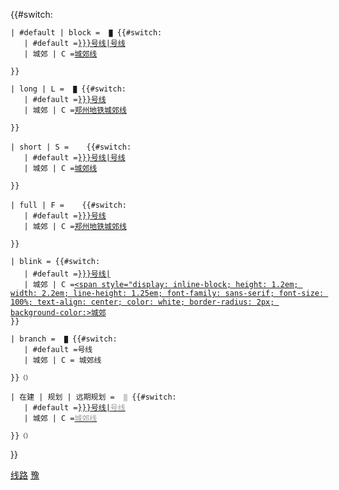 <includeonly>{{#switch:{{{2|}}}

 | #default | block = &#32;<small><span style="color:{{郑州地铁颜色|{{{1}}}|s}}">█</span></small>&#32;{{#switch:{{{1}}}
    | #default =[[郑州地铁{{{1|}}}号线|{{{1|}}}号线]]
    | 城郊 | C =[[郑州地铁城郊线|城郊线]]

 }}

 | long | L = &#32;<small><span style="color:{{郑州地铁颜色|{{{1}}}|s}}">█</span></small>&#32;{{#switch:{{{1}}}
    | #default =[[郑州地铁{{{1|}}}号线]]
    | 城郊 | C =[[郑州地铁城郊线]]

 }}

 | short | S = &#32;<span style="white-space: nowrap; border-left: 0.5em solid {{郑州地铁颜色|{{{1}}}|s}}; padding-left: 0.5em;"></span>&#32;{{#switch:{{{1}}}
    | #default =[[郑州地铁{{{1|}}}号线|{{{1|}}}号线]]
    | 城郊 | C =[[郑州地铁城郊线|城郊线]]

 }}

 | full | F = &#32;<span style="white-space: nowrap; border-left: 0.5em solid {{郑州地铁颜色|{{{1}}}|s}}; padding-left: 0.5em;"></span>&#32;{{#switch:{{{1}}}
    | #default =[[郑州地铁{{{1|}}}号线]]
    | 城郊 | C =[[郑州地铁城郊线]]

 }}

 | blink = {{#switch:{{{1}}}
    | #default =[[郑州地铁{{{1|}}}号线|<span style="display: inline-block; height: 1.2em; width: 1.2em; line-height: 1.25em; font-family: sans-serif; font-size: 100%; text-align: center; color: white; border-radius: 2px; background-color: {{郑州地铁颜色|{{{1}}}|s}}">{{{1|}}}</span>]]
    | 城郊 | C =[[郑州地铁城郊线|<span style="display: inline-block; height: 1.2em; width: 2.2em; line-height: 1.25em; font-family: sans-serif; font-size: 100%; text-align: center; color: white; border-radius: 2px; background-color:{{郑州地铁颜色|C|s}}>城郊</span>]]
 }}

 | branch = &#32;<small><span style="color:{{郑州地铁颜色|{{{1}}}|s}}">█</span></small>&#32;{{#switch:{{{1}}}
    | #default ={{{1|}}}号线
    | 城郊 | C = 城郊线

 }}<small>（{{{3}}}）</small>

 | 在建 | 规划 | 远期规划 = &#32;<small><span style="color:#ccc">█</span></small>&#32;{{#switch:{{{1}}}
    | #default =[[郑州地铁{{{1|}}}号线|<span style="color:#999">{{{1|}}}号线</span>]]
    | 城郊 | C =[[郑州地铁城郊线|<span style="color:#999">城郊线</span>]]

 }}<small>（{{{2|}}}）</small>


}}</includeonly><noinclude>
{{documentation}}
[[Category:郑州地铁模板|线路]]
[[Category:路线标志模板|豫]]
</noinclude>